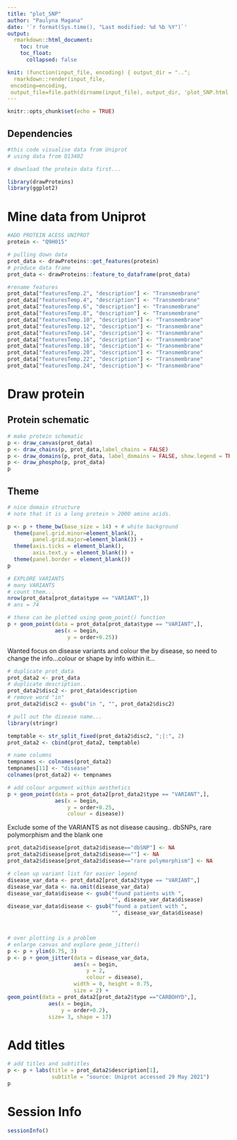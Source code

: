 ```yaml
---
title: "plot_SNP"
author: "Paulyna Magana"
date: '`r format(Sys.time(), "Last modified: %d %b %Y")`'
output:
  rmarkdown::html_document:
    toc: true
    toc_float:
      collapsed: false

knit: (function(input_file, encoding) { output_dir = "..";
  rmarkdown::render(input_file,
 encoding=encoding,
 output_file=file.path(dirname(input_file), output_dir, 'plot_SNP.html'))})
---
```


```r
knitr::opts_chunk$set(echo = TRUE)
```

## Dependencies

```r
#this code visualise data from Uniprot
# using data from Q13402

# download the protein data first...

library(drawProteins)
library(ggplot2)
```

# Mine data from Uniprot

```r
#ADD PROTEIN ACESS UNIPROT
protein <- "Q9H015"

# pulling down data
prot_data <- drawProteins::get_features(protein)
# produce data frame
prot_data <- drawProteins::feature_to_dataframe(prot_data)

#rename features
prot_data["featuresTemp.2", "description"] <- "Transmembrane"
prot_data["featuresTemp.4", "description"] <- "Transmembrane"
prot_data["featuresTemp.6", "description"] <- "Transmembrane"
prot_data["featuresTemp.8", "description"] <- "Transmembrane"
prot_data["featuresTemp.10", "description"] <- "Transmembrane"
prot_data["featuresTemp.12", "description"] <- "Transmembrane"
prot_data["featuresTemp.14", "description"] <- "Transmembrane"
prot_data["featuresTemp.16", "description"] <- "Transmembrane"
prot_data["featuresTemp.18", "description"] <- "Transmembrane"
prot_data["featuresTemp.20", "description"] <- "Transmembrane"
prot_data["featuresTemp.22", "description"] <- "Transmembrane"
prot_data["featuresTemp.24", "description"] <- "Transmembrane"
```

# Draw protein

## Protein schematic

```r
# make protein schematic
p <- draw_canvas(prot_data)
p <- draw_chains(p, prot_data,label_chains = FALSE)
p <- draw_domains(p, prot_data, label_domains = FALSE, show.legend = TRUE, type = "TRANSMEM")
p <- draw_phospho(p, prot_data)
p
```

## Theme

```r
# nice domain structure
# note that it is a long protein > 2000 amino acids. 

p <- p + theme_bw(base_size = 14) + # white background
  theme(panel.grid.minor=element_blank(), 
        panel.grid.major=element_blank()) +
  theme(axis.ticks = element_blank(), 
        axis.text.y = element_blank()) +
  theme(panel.border = element_blank())
p
```

```r
# EXPLORE VARIANTS
# many VARIANTS
# count them...
nrow(prot_data[prot_data$type == "VARIANT",])
# ans = 74

# these can be plotted using geom_point() function
p + geom_point(data = prot_data[prot_data$type == "VARIANT",],
               aes(x = begin,
                   y = order+0.25))
```

Wanted focus on disease variants and colour the by disease, so need to change the info...colour or shape by info within it...

```r
# duplicate prot_data
prot_data2 <- prot_data
# duplicate description..
prot_data2$disc2 <- prot_data$description
# remove word "in"
prot_data2$disc2 <- gsub("in ", "", prot_data2$disc2)

# pull out the disease name...
library(stringr)

temptable <- str_split_fixed(prot_data2$disc2, ";|:", 2)
prot_data2 <- cbind(prot_data2, temptable)

# name columns
tempnames <- colnames(prot_data2)
tempnames[11] <- "disease"
colnames(prot_data2) <- tempnames

# add colour argument within aesthetics
p + geom_point(data = prot_data2[prot_data2$type == "VARIANT",],
               aes(x = begin,
                   y = order+0.25,
                   colour = disease))
```

Exclude some of the VARIANTS as not disease causing.. dbSNPs, rare polymorphism and the blank one 

```r

prot_data2$disease[prot_data2$disease=="dbSNP"] <- NA
prot_data2$disease[prot_data2$disease==""] <- NA
prot_data2$disease[prot_data2$disease=="rare polymorphism"] <- NA

# clean up variant list for easier legend
disease_var_data <- prot_data2[prot_data2$type == "VARIANT",]
disease_var_data <- na.omit(disease_var_data)
disease_var_data$disease <- gsub("found patients with ", 
                                 "", disease_var_data$disease)
disease_var_data$disease <- gsub("found a patient with ", 
                                 "", disease_var_data$disease)



# over plotting is a problem 
# enlarge canvas and explore geom_jitter()
p <- p + ylim(0.75, 3)
p <- p + geom_jitter(data = disease_var_data,
                     aes(x = begin,
                         y = 2,
                         colour = disease),
                     width = 0, height = 0.75, 
                     size = 2) +
geom_point(data = prot_data2[prot_data2$type =="CARBOHYD",],
             aes(x = begin,
                 y = order+0.2),
             size= 3, shape = 17)
```

# Add titles

```r
# add titles and subtitles
p <- p + labs(title = prot_data2$description[1],
              subtitle = "source: Uniprot accessed 29 May 2021")
p

```

# Session Info

```r
sessionInfo()
```
